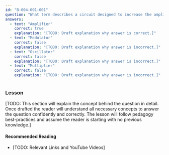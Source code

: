 ```yaml
---
id: "B-004-001-001"
question: "What term describes a circuit designed to increase the amplitude of a signal?"
answers:
  - text: "Amplifier"
    correct: true
    explanation: "[TODO: Draft explanation why answer is correct.]"
  - text: "Modulator"
    correct: false
    explanation: "[TODO: Draft explanation why answer is incorrect.]"
  - text: "Oscillator"
    correct: false
    explanation: "[TODO: Draft explanation why answer is incorrect.]"
  - text: "Multiplier"
    correct: false
    explanation: "[TODO: Draft explanation why answer is incorrect.]"
---
```


### Lesson

[TODO: This section will explain the concept behind the question in detail. Once drafted the reader will understand all necessary concepts to answer the question confidently and correctly. The lesson will follow pedagogy best-practices and assume the reader is starting with no previous knowledge.]

#### Recommended Reading

- [TODO: Relevant Links and YouTube Videos]
